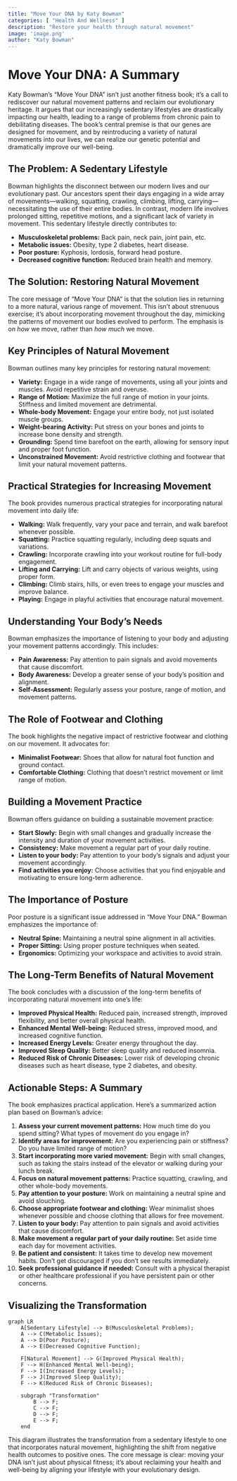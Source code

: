 ```yaml
---
title: "Move Your DNA by Katy Bowman"
categories: [ "Health And Wellness" ]
description: "Restore your health through natural movement"
image: 'image.png'
author: "Katy Bowman"
---
```

# Move Your DNA: A Summary

Katy Bowman's "Move Your DNA" isn't just another fitness book; it's a call to rediscover our natural movement patterns and reclaim our evolutionary heritage.  It argues that our increasingly sedentary lifestyles are drastically impacting our health, leading to a range of problems from chronic pain to debilitating diseases.  The book's central premise is that our genes are designed for movement, and by reintroducing a variety of natural movements into our lives, we can realize our genetic potential and dramatically improve our well-being.

## The Problem:  A Sedentary Lifestyle

Bowman highlights the disconnect between our modern lives and our evolutionary past. Our ancestors spent their days engaging in a wide array of movements—walking, squatting, crawling, climbing, lifting, carrying—necessitating the use of their entire bodies.  In contrast, modern life involves prolonged sitting, repetitive motions, and a significant lack of variety in movement. This sedentary lifestyle directly contributes to:

* **Musculoskeletal problems:** Back pain, neck pain, joint pain, etc.
* **Metabolic issues:** Obesity, type 2 diabetes, heart disease.
* **Poor posture:** Kyphosis, lordosis, forward head posture.
* **Decreased cognitive function:** Reduced brain health and memory.


## The Solution:  Restoring Natural Movement

The core message of "Move Your DNA" is that the solution lies in returning to a more natural, various range of movement.  This isn't about strenuous exercise; it's about incorporating movement throughout the day, mimicking the patterns of movement our bodies evolved to perform.  The emphasis is on *how* we move, rather than *how much* we move.


##  Key Principles of Natural Movement

Bowman outlines many key principles for restoring natural movement:

* **Variety:**  Engage in a wide range of movements, using all your joints and muscles. Avoid repetitive strain and overuse.
* **Range of Motion:**  Maximize the full range of motion in your joints. Stiffness and limited movement are detrimental.
* **Whole-body Movement:**  Engage your entire body, not just isolated muscle groups.
* **Weight-bearing Activity:** Put stress on your bones and joints to increase bone density and strength.
* **Grounding:**  Spend time barefoot on the earth, allowing for sensory input and proper foot function.
* **Unconstrained Movement:** Avoid restrictive clothing and footwear that limit your natural movement patterns.



##  Practical Strategies for Increasing Movement

The book provides numerous practical strategies for incorporating natural movement into daily life:


* **Walking:**  Walk frequently, vary your pace and terrain, and walk barefoot whenever possible.
* **Squatting:** Practice squatting regularly, including deep squats and variations.
* **Crawling:**  Incorporate crawling into your workout routine for full-body engagement.
* **Lifting and Carrying:**  Lift and carry objects of various weights, using proper form.
* **Climbing:**  Climb stairs, hills, or even trees to engage your muscles and improve balance.
* **Playing:**  Engage in playful activities that encourage natural movement.


##  Understanding Your Body's Needs

Bowman emphasizes the importance of listening to your body and adjusting your movement patterns accordingly.  This includes:

* **Pain Awareness:** Pay attention to pain signals and avoid movements that cause discomfort.
* **Body Awareness:**  Develop a greater sense of your body's position and alignment.
* **Self-Assessment:** Regularly assess your posture, range of motion, and movement patterns.


##  The Role of Footwear and Clothing

The book highlights the negative impact of restrictive footwear and clothing on our movement.  It advocates for:

* **Minimalist Footwear:** Shoes that allow for natural foot function and ground contact.
* **Comfortable Clothing:** Clothing that doesn't restrict movement or limit range of motion.


##  Building a Movement Practice

Bowman offers guidance on building a sustainable movement practice:

* **Start Slowly:** Begin with small changes and gradually increase the intensity and duration of your movement activities.
* **Consistency:**  Make movement a regular part of your daily routine.
* **Listen to your body:**  Pay attention to your body's signals and adjust your movement accordingly.
* **Find activities you enjoy:**  Choose activities that you find enjoyable and motivating to ensure long-term adherence.


##  The Importance of Posture

Poor posture is a significant issue addressed in "Move Your DNA." Bowman emphasizes the importance of:

* **Neutral Spine:** Maintaining a neutral spine alignment in all activities.
* **Proper Sitting:**  Using proper posture techniques when seated.
* **Ergonomics:**  Optimizing your workspace and activities to avoid strain.


##  The Long-Term Benefits of Natural Movement

The book concludes with a discussion of the long-term benefits of incorporating natural movement into one's life:

* **Improved Physical Health:** Reduced pain, increased strength, improved flexibility, and better overall physical health.
* **Enhanced Mental Well-being:** Reduced stress, improved mood, and increased cognitive function.
* **Increased Energy Levels:**  Greater energy throughout the day.
* **Improved Sleep Quality:** Better sleep quality and reduced insomnia.
* **Reduced Risk of Chronic Diseases:** Lower risk of developing chronic diseases such as heart disease, type 2 diabetes, and obesity.


##  Actionable Steps: A Summary

The book emphasizes practical application. Here's a summarized action plan based on Bowman's advice:

1. **Assess your current movement patterns:** How much time do you spend sitting? What types of movement do you engage in?
2. **Identify areas for improvement:** Are you experiencing pain or stiffness? Do you have limited range of motion?
3. **Start incorporating more varied movement:** Begin with small changes, such as taking the stairs instead of the elevator or walking during your lunch break.
4. **Focus on natural movement patterns:** Practice squatting, crawling, and other whole-body movements.
5. **Pay attention to your posture:**  Work on maintaining a neutral spine and avoid slouching.
6. **Choose appropriate footwear and clothing:** Wear minimalist shoes whenever possible and choose clothing that allows for free movement.
7. **Listen to your body:**  Pay attention to pain signals and avoid activities that cause discomfort.
8. **Make movement a regular part of your daily routine:** Set aside time each day for movement activities.
9. **Be patient and consistent:** It takes time to develop new movement habits. Don't get discouraged if you don't see results immediately.
10. **Seek professional guidance if needed:** Consult with a physical therapist or other healthcare professional if you have persistent pain or other concerns.


##  Visualizing the Transformation

```mermaid
graph LR
    A[Sedentary Lifestyle] --> B(Musculoskeletal Problems);
    A --> C(Metabolic Issues);
    A --> D(Poor Posture);
    A --> E(Decreased Cognitive Function);
    
    F[Natural Movement] --> G(Improved Physical Health);
    F --> H(Enhanced Mental Well-being);
    F --> I(Increased Energy Levels);
    F --> J(Improved Sleep Quality);
    F --> K(Reduced Risk of Chronic Diseases);

    subgraph "Transformation"
        B --> F;
        C --> F;
        D --> F;
        E --> F;
    end
```

This diagram illustrates the transformation from a sedentary lifestyle to one that incorporates natural movement, highlighting the shift from negative health outcomes to positive ones.  The core message is clear:  moving your DNA isn't just about physical fitness; it's about reclaiming your health and well-being by aligning your lifestyle with your evolutionary design.

